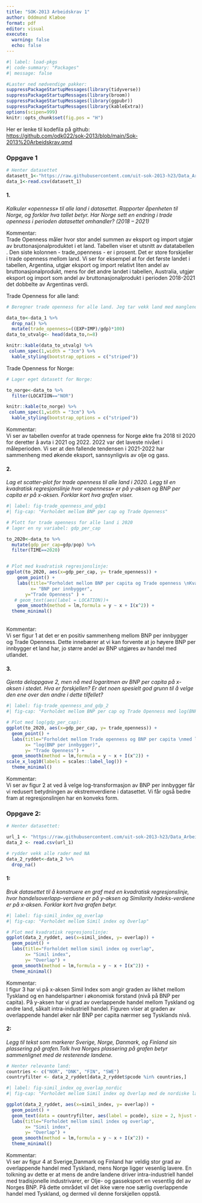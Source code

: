 ```yaml
---
title: "SOK-2013 Arbeidskrav 1"
author: Oddmund Klæboe
format: pdf
editor: visual
execute: 
  warning: false
  echo: false
---
```


```r
#| label: load-pkgs
#| code-summary: "Packages"
#| message: false

#Laster ned nødvendige pakker:
suppressPackageStartupMessages(library(tidyverse))
suppressPackageStartupMessages(library(broom))
suppressPackageStartupMessages(library(ggpubr))
suppressPackageStartupMessages(library(kableExtra))
options(scipen=999)
knitr::opts_chunk$set(fig.pos = "H")
```

Her er lenke til kodefila på github:\
<https://github.com/odk022/sok-2013/blob/main/Sok-2013%20Arbeidskrav.qmd>

### Oppgave 1

```r
# Henter datasettet
datasett_1<-"https://raw.githubusercontent.com/uit-sok-2013-h23/Data_Arbeidskrav_1/main/datasett1.csv"
data_1<-read.csv(datasett_1)

```

#### 1.

*Kalkuler «openness» til alle land i datasettet. Rapporter åpenheten til Norge, og forklar hva tallet betyr. Har Norge sett en endring i trade openness i perioden datasettet omhandler? (2018 -- 2021)*

Kommentar:\
Trade Openness måler hvor stor andel summen av eksport og import utgjør av bruttonasjonalproduktet i et land. Tabellen viser et utsnitt av datatabellen . Den siste kolonnen - trade_openness - er i prosent. Det er store forskjeller i trade openness mellom land. Vi ser for eksempel at for det første landet i tabellen, Argentina, utgjør eksport og import relativt liten andel av bruttonasjonalprodukt, mens for det andre landet i tabellen, Australia, utgjør eksport og import som andel av bruttonasjonalprodukt i perioden 2018-2021 det dobbelte av Argentinas verdi.

Trade Openness for alle land:

```r
# Beregner trade openness for alle land. Jeg tar vekk land med manglende verdier

data_to<-data_1 %>% 
  drop_na() %>% 
  mutate(trade_openness=((EXP+IMP)/gdp)*100)
data_to_utvalg<- head(data_to,n=8)
```

```r
knitr::kable(data_to_utvalg) %>%
 column_spec(1,width = "3cm") %>% 
  kable_styling(bootstrap_options = c("striped")) 
```

Trade Openness for Norge:

```r
# Lager eget datasett for Norge:

to_norge<-data_to %>% 
  filter(LOCATION=="NOR")
```

```r

knitr::kable(to_norge) %>%
 column_spec(1,width = "3cm") %>% 
  kable_styling(bootstrap_options = c("striped")) 
```

Kommentar:\
Vi ser av tabellen ovenfor at trade openness for Norge økte fra 2018 til 2020 for deretter å avta i 2021 og 2022. 2022 var det laveste nivået i måleperioden. Vi ser at den fallende tendensen i 2021-2022 har sammenheng med økende eksport, sannsynligvis av olje og gass.

#### 2.

*Lag et scatter-plot for trade openness til alle land i 2020. Legg til en kvadratisk regresjonslinje hvor «openness» er på y-aksen og BNP per capita er på x-aksen. Forklar kort hva grafen viser.*

```r
#| label: fig-trade_openness_and_gdp1
#| fig-cap: "Forholdet mellom BNP per cap og Trade Openness"

# Plott for trade openness for alle land i 2020
# lager en ny variabel: gdp_per_cap

to_2020<-data_to %>%
  mutate(gdp_per_cap=gdp/pop) %>% 
  filter(TIME==2020)


# Plot med kvadratisk regresjonslinje:
ggplot(to_2020, aes(x=gdp_per_cap, y= trade_openness)) +
    geom_point() +
    labs(title="Forholdet mellom BNP per capita og Trade openness \nKvadratisk regresjon", 
         x= "BNP per innbygger",
       y="Trade Openness" ) +
   # geom_text(aes(label = LOCATION))+
    geom_smooth(method = lm,formula = y ~ x + I(x^2)) +
  theme_minimal()


```
  
\
Kommentar:\
Vi ser figur 1 at det er en positiv sammenheng mellom BNP per innbygger og Trade Openness. Dette innebærer at vi kan forvente at jo høyere BNP per innbygger et land har, jo større andel av BNP utgjøres av handel med utlandet.

#### 3.

*Gjenta deloppgave 2, men nå med logaritmen av BNP per capita på x-aksen i stedet. Hva er forskjellen? Er det noen spesielt god grunn til å velge den ene over den andre i dette tilfellet?*

```r
#| label: fig-trade_openness_and_gdp_2
#| fig-cap: "Forholdet mellom BNP per cap og Trade Openness med log(BNP)"

# Plot med log(gdp_per_cap):
ggplot(to_2020, aes(x=gdp_per_cap, y= trade_openness)) +
  geom_point() +
  labs(title="Forholdet mellom Trade openness og BNP per capita \nmed log(BNP per capita).Kvadratisk regresjon", 
       x= "log(BNP per innbygger)",
       y= "Trade Openness") +
  geom_smooth(method = lm,formula = y ~ x + I(x^2)) +
scale_x_log10(labels = scales::label_log()) +
  theme_minimal()
```

Kommentar:\
Vi ser av figur 2 at ved å velge log-transformasjon av BNP per innbygger får vi redusert betydningen av ekstremverdiene i datasettet. Vi får også bedre fram at regresjonslinjen har en konveks form.

### Oppgave 2:

```r
# Henter datasettet: 

url_1 <- "https://raw.githubusercontent.com/uit-sok-2013-h23/Data_Arbeidskrav_1/main/datasett2.csv"
data_2 <- read.csv(url_1)

# rydder vekk alle rader med NA
data_2_ryddet<-data_2 %>% 
  drop_na()
```

#### 1:

*Bruk datasettet til å konstruere en graf med en kvadratisk regresjonslinje, hvor handelsoverlapp-verdiene er på y-aksen og Similarity Indeks-verdiene er på x-aksen. Forklar kort hva grafen betyr.*

```r
#| label: fig-simil_index_og_overlap
#| fig-cap: "Forholdet mellom Simil index og Overlap"

# Plot med kvadratisk regresjonslinje:
ggplot(data_2_ryddet, aes(x=simil_index, y= overlap)) +
  geom_point() +
  labs(title="Forholdet mellom simil index og overlap", 
       x= "Simil index",
       y= "Overlap") +
  geom_smooth(method = lm,formula = y ~ x + I(x^2)) +
  theme_minimal()
```

Kommentar:\
I figur 3 har vi på x-aksen Simil Index som angir graden av likhet mellom Tyskland og en handelspartner i økonomisk forstand (nivå på BNP per capita). På y-aksen har vi grad av overlappende handel mellom Tyskland og andre land, såkalt intra-industriell handel. Figuren viser at graden av overlappende handel øker når BNP per capita nærmer seg Tysklands nivå.

#### 2:

*Legg til tekst som markerer Sverige, Norge, Danmark, og Finland sin plassering på grafen.Tolk hva Norges plassering på grafen betyr sammenlignet med de resterende landene.*

```r
# Henter relevante land:
countries <- c("NOR", "DNK", "FIN", "SWE")
countryfilter <- data_2_ryddet[data_2_ryddet$pcode %in% countries,]
```

```r
#| label: fig-simil_index_og_overlap_nordic
#| fig-cap: "Forholdet mellom Simil index og Overlap med de nordiske landene markert."

ggplot(data_2_ryddet, aes(x=simil_index, y= overlap)) +
  geom_point() +
  geom_text(data = countryfilter, aes(label = pcode), size = 2, hjust = 0, vjust = 1)+
  labs(title="Forholdet mellom simil index og overlap", 
       x= "Simil index",
       y= "Overlap") +
  geom_smooth(method = lm,formula = y ~ x + I(x^2)) +
  theme_minimal()
```

Kommentar:\
Vi ser av figur 4 at Sverige,Danmark og Finland har veldig stor grad av overlappende handel med Tyskland, mens Norge ligger vesenlig lavere. En tolkning av dette er at mens de andre landene driver intra-industriell handel med tradisjonelle industrivarer, er Olje- og gasseksport en vesentlig del av Norges BNP. På dette området vil det ikke være noe særlig overlappende handel med Tyskland, og dermed vil denne forskjellen oppstå.
